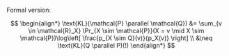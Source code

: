 Formal version:

$$
\begin{align*}
\text{KL}(\mathcal{P} \parallel \mathcal{Q}) &= \sum_{v \in \mathcal{R}_X} \Pr_{X \sim \mathcal{P}}(X = v \mid X \sim \mathcal{P})\log\left[ \frac{p_{X \sim Q}(v)}{p_X(v)} \right] \\
&\neq \text{KL}(Q \parallel P)(!)
\end{align*}
$$
